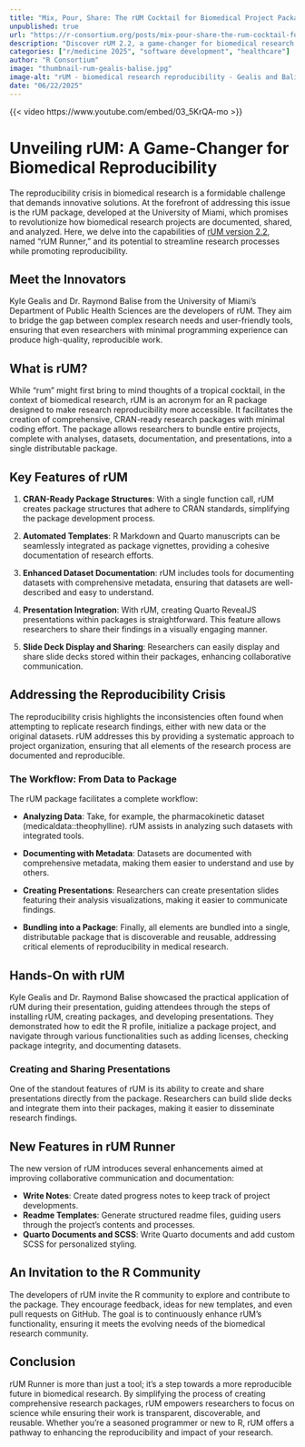 ```yaml
--- 
title: "Mix, Pour, Share: The rUM Cocktail for Biomedical Project Packaging" 
unpublished: true 
url: "https://r-consortium.org/posts/mix-pour-share-the-rum-cocktail-for-biomedical-project-packaging/"
description: "Discover rUM 2.2, a game-changer for biomedical research reproducibility, developed at the University of Miami." 
categories: ["r/medicine 2025", "software development", "healthcare"]
author: "R Consortium" 
image: "thumbnail-rum-gealis-balise.jpg" 
image-alt: "rUM - biomedical research reproducibility - Gealis and Balise" 
date: "06/22/2025" 
---
```


{{< video https://www.youtube.com/embed/03_5KrQA-mo >}}

# Unveiling rUM: A Game-Changer for Biomedical Reproducibility

The reproducibility crisis in biomedical research is a formidable challenge that demands innovative solutions. At the forefront of addressing this issue is the rUM package, developed at the University of Miami, which promises to revolutionize how biomedical research projects are documented, shared, and analyzed. Here, we delve into the capabilities of [rUM version 2.2](https://raymondbalise.github.io/rUM/), named "rUM Runner," and its potential to streamline research processes while promoting reproducibility.

## Meet the Innovators

Kyle Gealis and Dr. Raymond Balise from the University of Miami's Department of Public Health Sciences are the developers of rUM. They aim to bridge the gap between complex research needs and user-friendly tools, ensuring that even researchers with minimal programming experience can produce high-quality, reproducible work.

## What is rUM?

While "rum" might first bring to mind thoughts of a tropical cocktail, in the context of biomedical research, rUM is an acronym for an R package designed to make research reproducibility more accessible. It facilitates the creation of comprehensive, CRAN-ready research packages with minimal coding effort. The package allows researchers to bundle entire projects, complete with analyses, datasets, documentation, and presentations, into a single distributable package.

## Key Features of rUM

1. **CRAN-Ready Package Structures**: With a single function call, rUM creates package structures that adhere to CRAN standards, simplifying the package development process.
   
2. **Automated Templates**: R Markdown and Quarto manuscripts can be seamlessly integrated as package vignettes, providing a cohesive documentation of research efforts.

3. **Enhanced Dataset Documentation**: rUM includes tools for documenting datasets with comprehensive metadata, ensuring that datasets are well-described and easy to understand.

4. **Presentation Integration**: With rUM, creating Quarto RevealJS presentations within packages is straightforward. This feature allows researchers to share their findings in a visually engaging manner.

5. **Slide Deck Display and Sharing**: Researchers can easily display and share slide decks stored within their packages, enhancing collaborative communication.

## Addressing the Reproducibility Crisis

The reproducibility crisis highlights the inconsistencies often found when attempting to replicate research findings, either with new data or the original datasets. rUM addresses this by providing a systematic approach to project organization, ensuring that all elements of the research process are documented and reproducible.

### The Workflow: From Data to Package

The rUM package facilitates a complete workflow:

- **Analyzing Data**: Take, for example, the pharmacokinetic dataset (medicaldata::theophylline). rUM assists in analyzing such datasets with integrated tools.
  
- **Documenting with Metadata**: Datasets are documented with comprehensive metadata, making them easier to understand and use by others.

- **Creating Presentations**: Researchers can create presentation slides featuring their analysis visualizations, making it easier to communicate findings.

- **Bundling into a Package**: Finally, all elements are bundled into a single, distributable package that is discoverable and reusable, addressing critical elements of reproducibility in medical research.

## Hands-On with rUM

Kyle Gealis and Dr. Raymond Balise showcased the practical application of rUM during their presentation, guiding attendees through the steps of installing rUM, creating packages, and developing presentations. They demonstrated how to edit the R profile, initialize a package project, and navigate through various functionalities such as adding licenses, checking package integrity, and documenting datasets.

### Creating and Sharing Presentations

One of the standout features of rUM is its ability to create and share presentations directly from the package. Researchers can build slide decks and integrate them into their packages, making it easier to disseminate research findings.

## New Features in rUM Runner

The new version of rUM introduces several enhancements aimed at improving collaborative communication and documentation:

- **Write Notes**: Create dated progress notes to keep track of project developments.
- **Readme Templates**: Generate structured readme files, guiding users through the project's contents and processes.
- **Quarto Documents and SCSS**: Write Quarto documents and add custom SCSS for personalized styling.

## An Invitation to the R Community

The developers of rUM invite the R community to explore and contribute to the package. They encourage feedback, ideas for new templates, and even pull requests on GitHub. The goal is to continuously enhance rUM's functionality, ensuring it meets the evolving needs of the biomedical research community.

## Conclusion

rUM Runner is more than just a tool; it's a step towards a more reproducible future in biomedical research. By simplifying the process of creating comprehensive research packages, rUM empowers researchers to focus on science while ensuring their work is transparent, discoverable, and reusable. Whether you're a seasoned programmer or new to R, rUM offers a pathway to enhancing the reproducibility and impact of your research.